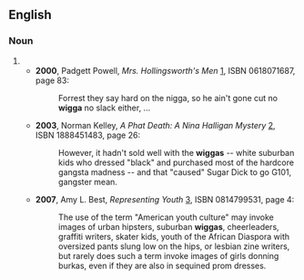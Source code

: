 ==English==

===Noun===
{{en-noun}}

# {{alternative spelling of|wigger}}
#* '''2000''', Padgett Powell, ''Mrs. Hollingsworth's Men'' [http://books.google.com/books?id=mD23v4ndQr8C], ISBN 0618071687, page 83:
#*: Forrest they say hard on the nigga, so he ain't gone cut no '''wigga''' no slack either, ...
#* '''2003''', Norman Kelley, ''A Phat Death: A Nina Halligan Mystery'' [http://books.google.com/books?id=mc09avXt4fsC], ISBN 1888451483, page 26:
#*: However, it hadn't sold well with the '''wiggas''' -- white suburban kids who dressed "black" and purchased most of the hardcore gangsta madness -- and that "caused" Sugar Dick to go G101, gangster mean.
#* '''2007''', Amy L. Best, ''Representing Youth'' [http://books.google.com/books?id=1bdaFlG-S84C], ISBN 0814799531, page 4:
#*: The use of the term "American youth culture" may invoke images of urban hipsters, suburban '''wiggas''', cheerleaders, graffiti writers, skater kids, youth of the African Diaspora with oversized pants slung low on the hips, or lesbian zine writers, but rarely does such a term invoke images of girls donning burkas, even if they are also in sequined prom dresses.